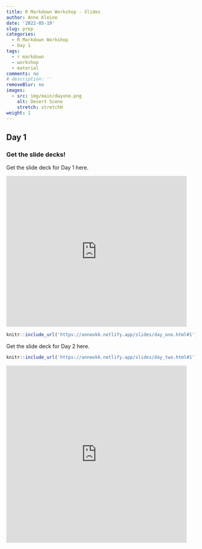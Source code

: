 ```yaml
---
title: R Markdown Workshop - Slides 
author: Anne Kleine
date: '2022-05-19'
slug: prep
categories:
  - R Markdown Workshop
  - Day 1
tags:
  - r markdown 
  - workshop 
  - material
comments: no
# description: ''
removeBlur: no
images:
  - src: img/main/dayone.png
    alt: Desert Scene
    stretch: stretchH
weight: 1
---
```


## Day 1

### Get the slide decks! 

Get the slide deck for Day 1 here.

<iframe src="https://giphy.com/embed/wpvnJFDdXsBmdvLxjG" width="480" height="400" frameBorder="0" class="giphy-embed" allowFullScreen></iframe><p><a href="https://giphy.com/gifs/theoffice-episode-1-the-office-tv-wpvnJFDdXsBmdvLxjG"></a></p>


```r
knitr::include_url('https://anneokk.netlify.app/slides/day_one.html#1') 
```


Get the slide deck for Day 2 here.

```r
knitr::include_url('https://anneokk.netlify.app/slides/day_two.html#1') 
```


<iframe src="https://giphy.com/embed/Gj2iZfSI1rMmQ" width="480" height="470" frameBorder="0" class="giphy-embed" allowFullScreen></iframe><p><a href="https://giphy.com/gifs/Gj2iZfSI1rMmQ"></a></p>

